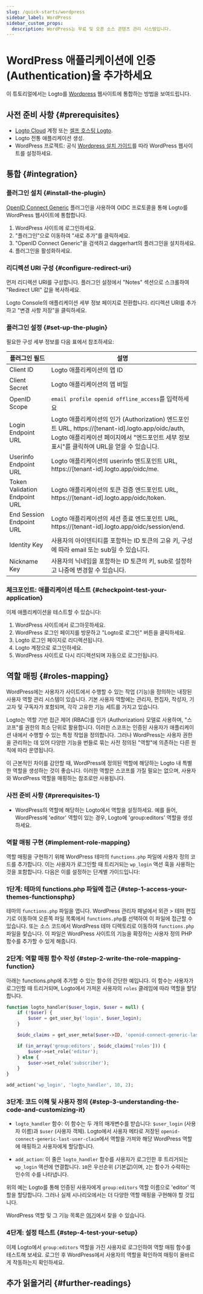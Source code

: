 ```yaml
---
slug: /quick-starts/wordpress
sidebar_label: WordPress
sidebar_custom_props:
  description: WordPress는 무료 및 오픈 소스 콘텐츠 관리 시스템입니다.
---
```



# WordPress 애플리케이션에 인증 (Authentication)을 추가하세요

이 튜토리얼에서는 Logto를 [Wordpress](https://wordpress.org) 웹사이트에 통합하는 방법을 보여드립니다.

## 사전 준비 사항 \{#prerequisites}

- [Logto Cloud](https://cloud.logto.io) 계정 또는 [셀프 호스팅 Logto](/introduction/set-up-logto-oss).
- Logto 전통 애플리케이션 생성.
- WordPress 프로젝트: 공식 [Wordpress 설치 가이드](https://wordpress.org/support/article/how-to-install-wordpress/)를 따라 WordPress 웹사이트를 설정하세요.

## 통합 \{#integration}

### 플러그인 설치 \{#install-the-plugin}

[OpenID Connect Generic](https://wordpress.org/plugins/generic-openid-connect/) 플러그인을 사용하여 OIDC 프로토콜을 통해 Logto를 WordPress 웹사이트에 통합합니다.

1. WordPress 사이트에 로그인하세요.
2. "플러그인"으로 이동하여 "새로 추가"를 클릭하세요.
3. "OpenID Connect Generic"을 검색하고 daggerhart의 플러그인을 설치하세요.
4. 플러그인을 활성화하세요.

### 리디렉션 URI 구성 \{#configure-redirect-uri}

먼저 리디렉션 URI를 구성합니다. 플러그인 설정에서 "Notes" 섹션으로 스크롤하여 "Redirect URI" 값을 복사하세요.

Logto Console의 애플리케이션 세부 정보 페이지로 전환합니다. 리디렉션 URI를 추가하고 "변경 사항 저장"을 클릭하세요.

### 플러그인 설정 \{#set-up-the-plugin}

필요한 구성 세부 정보를 다음 표에서 참조하세요:

| 플러그인 필드                 | 설명                                                                                                                                                                                            |
| ----------------------------- | ----------------------------------------------------------------------------------------------------------------------------------------------------------------------------------------------- |
| Client ID                     | Logto 애플리케이션의 앱 ID                                                                                                                                                                      |
| Client Secret                 | Logto 애플리케이션의 앱 비밀                                                                                                                                                                    |
| OpenID Scope                  | `email profile openid offline_access`를 입력하세요                                                                                                                                              |
| Login Endpoint URL            | Logto 애플리케이션의 인가 (Authorization) 엔드포인트 URL, https://[tenant-id].logto.app/oidc/auth, Logto 애플리케이션 페이지에서 "엔드포인트 세부 정보 표시"를 클릭하여 URL을 얻을 수 있습니다. |
| Userinfo Endpoint URL         | Logto 애플리케이션의 userinfo 엔드포인트 URL, https://[tenant-id].logto.app/oidc/me.                                                                                                            |
| Token Validation Endpoint URL | Logto 애플리케이션의 토큰 검증 엔드포인트 URL, https://[tenant-id].logto.app/oidc/token.                                                                                                        |
| End Session Endpoint URL      | Logto 애플리케이션의 세션 종료 엔드포인트 URL, https://[tenant-id].logto.app/oidc/session/end.                                                                                                  |
| Identity Key                  | 사용자의 아이덴티티를 포함하는 ID 토큰의 고유 키, 구성에 따라 email 또는 sub일 수 있습니다.                                                                                                     |
| Nickname Key                  | 사용자의 닉네임을 포함하는 ID 토큰의 키, sub로 설정하고 나중에 변경할 수 있습니다.                                                                                                              |

### 체크포인트: 애플리케이션 테스트 \{#checkpoint-test-your-application}

이제 애플리케이션을 테스트할 수 있습니다:

1. WordPress 사이트에서 로그아웃하세요.
2. WordPress 로그인 페이지를 방문하고 "Logto로 로그인" 버튼을 클릭하세요.
3. Logto 로그인 페이지로 리디렉션됩니다.
4. Logto 계정으로 로그인하세요.
5. WordPress 사이트로 다시 리디렉션되며 자동으로 로그인됩니다.

## 역할 매핑 \{#roles-mapping}

WordPress에는 사용자가 사이트에서 수행할 수 있는 작업 (기능)을 정의하는 내장된 사용자 역할 관리 시스템이 있습니다. 기본 사용자 역할에는 관리자, 편집자, 작성자, 기고자 및 구독자가 포함되며, 각각 고유한 기능 세트를 가지고 있습니다.

Logto는 역할 기반 접근 제어 (RBAC)를 인가 (Authorization) 모델로 사용하며, "스코프"를 권한의 최소 단위로 활용합니다. 이러한 스코프는 인증된 사용자가 애플리케이션 내에서 수행할 수 있는 특정 작업을 정의합니다. 그러나 WordPress는 사용자 권한을 관리하는 데 있어 다양한 기능을 번들로 묶는 사전 정의된 "역할"에 의존하는 다른 원칙에 따라 운영됩니다.

이 근본적인 차이를 감안할 때, WordPress에 정의된 역할에 해당하는 Logto 내 특별한 역할을 생성하는 것이 좋습니다. 이러한 역할은 스코프를 가질 필요는 없으며, 사용자와 WordPress 역할을 매핑하는 참조로만 사용됩니다.

### 사전 준비 사항 \{#prerequisites-1}

- WordPress의 역할에 해당하는 Logto에서 역할을 설정하세요. 예를 들어, WordPress에 'editor' 역할이 있는 경우, Logto에 'group:editors' 역할을 생성하세요.

### 역할 매핑 구현 \{#implement-role-mapping}

역할 매핑을 구현하기 위해 WordPress 테마의 `functions.php` 파일에 사용자 정의 코드를 추가합니다. 이는 사용자가 로그인할 때 트리거되는 `wp_login` 액션 훅을 사용하는 것을 포함합니다. 다음은 이를 설정하는 단계별 가이드입니다:

### 1단계: 테마의 functions.php 파일에 접근 \{#step-1-access-your-themes-functionsphp}

테마의 `functions.php` 파일을 엽니다. WordPress 관리자 패널에서 외관 > 테마 편집기로 이동하여 오른쪽 파일 목록에서 `functions.php`를 선택하여 이 파일에 접근할 수 있습니다. 또는 소스 코드에서 WordPress 테마 디렉토리로 이동하여 `functions.php` 파일을 찾습니다. 이 파일은 WordPress 사이트의 기능을 확장하는 사용자 정의 PHP 함수를 추가할 수 있게 해줍니다.

### 2단계: 역할 매핑 함수 작성 \{#step-2-write-the-role-mapping-function}

아래는 functions.php에 추가할 수 있는 함수의 간단한 예입니다. 이 함수는 사용자가 로그인할 때 트리거되며, Logto에서 가져온 사용자의 `roles` 클레임에 따라 역할을 할당합니다.

```php
function logto_handler($user_login, $user = null) {
	if (!$user) {
		$user = get_user_by('login', $user_login);
	}

	$oidc_claims = get_user_meta($user->ID, 'openid-connect-generic-last-user-claim', true);

	if (in_array('group:editors', $oidc_claims['roles'])) {
		$user->set_role('editor');
	} else {
		$user->set_role('subscriber');
	}
}

add_action('wp_login', 'logto_handler', 10, 2);
```

### 3단계: 코드 이해 및 사용자 정의 \{#step-3-understanding-the-code-and-customizing-it}

- `logto_handler` 함수: 이 함수는 두 개의 매개변수를 받습니다: `$user_login` (사용자 이름)과 `$user` (사용자 객체). Logto에서 사용자 메타로 저장된 `openid-connect-generic-last-user-claim`에서 역할을 가져와 해당 WordPress 역할에 매핑하고 사용자에게 할당합니다.

- `add_action`: 이 줄은 `logto_handler` 함수를 사용자가 로그인한 후 트리거되는 `wp_login` 액션에 연결합니다. `10`은 우선순위 (기본값)이며, `2`는 함수가 수락하는 인수의 수를 나타냅니다.

위의 예는 Logto를 통해 인증된 사용자에게 `group:editors` 역할 이름으로 'editor' 역할을 할당합니다. 그러나 실제 시나리오에서는 더 다양한 역할 매핑을 구현해야 할 것입니다.

WordPress 역할 및 그 기능 목록은 [여기](https://wordpress.org/support/article/roles-and-capabilities/)에서 찾을 수 있습니다.

### 4단계: 설정 테스트 \{#step-4-test-your-setup}

이제 Logto에서 `group:editors` 역할을 가진 사용자로 로그인하여 역할 매핑 함수를 테스트해 보세요. 로그인 후 WordPress에서 사용자의 역할을 확인하여 매핑이 올바르게 작동하는지 확인하세요.

## 추가 읽을거리 \{#further-readings}

<FurtherReadings />
